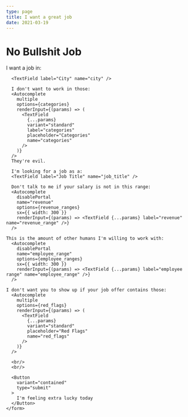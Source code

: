 ```yaml
---
type: page
title: I want a great job
date: 2021-03-19
---
```


# No Bullshit Job



<div>
  <FormControl>
    <form action="/api/form" method="post">
      I want a job in:

      <TextField label="City" name="city" />

      I don't want to work in those:
      <Autocomplete
        multiple
        options={categories}
        renderInput={(params) => (
          <TextField
            {...params}
            variant="standard"
            label="categories"
            placeholder="Categories"
            name="categories"
          />
        )}
      />
      They're evil.

      I'm looking for a job as a:
      <TextField label="Job Title" name="job_title" />

      Don't talk to me if your salary is not in this range:
      <Autocomplete
        disablePortal
        name="revenue"
        options={revenue_ranges}
        sx={{ width: 300 }}
        renderInput={(params) => <TextField {...params} label="revenue" name="revenue_range" />}
      />

    This is the amount of other humans I'm willing to work with:
      <Autocomplete
        disablePortal
        name="employee_range"
        options={employee_ranges}
        sx={{ width: 300 }}
        renderInput={(params) => <TextField {...params} label="employee range" name="employee_range" />}
      />

    I don't want you to show up if your job offer contains those:
      <Autocomplete
        multiple
        options={red_flags}
        renderInput={(params) => (
          <TextField
            {...params}
            variant="standard"
            placeholder="Red Flags"
            name="red_flags"
          />
        )}
      />

      <br/>
      <br/>

      <Button
        variant="contained"
        type="submit"
      >
        I'm feeling extra lucky today
      </Button>
    </form>
  </FormControl>
</div>